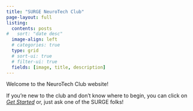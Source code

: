 ```yaml
---
title: "SURGE NeuroTech Club"
page-layout: full
listing:
  contents: posts
#   sort: "date desc"
  image-align: left
  # categories: true
  type: grid
  # sort-ui: true
  # filter-ui: true
  fields: [image, title, description]
---
```


Welcome to the NeuroTech Club website! 

If you're new to the club and don't know where to begin, you can click on [*Get Started*](posts/getting_setup.qmd) or, just ask one of the SURGE folks!

<br> <br> <br> <br> <br> <br> 
